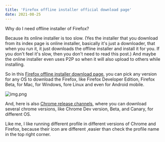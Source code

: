 ```yaml
---
title: 'Firefox offline installer official download page'
date: 2021-08-25
---
```


Why do I need offline installer of Firefox?

Because its online installer is too slow. (Yes the installer that you download from its index page is online 
installer, basically it's just a downloader, that
when you run it, it just downloads the offline installer and install it for you. If you don't feel it's slow, 
then you don't need to read this post.)
And maybe the online installer even uses P2P so when it will also upload to others while installing.

So in this [Firefox offline installer download page](https://www.mozilla.org/en-US/firefox/all/#product-desktop-release), 
you can pick any version for any OS to download
the Firefox, like Firefox Developer Edition, Firefox Beta, for Mac, for Windows, fore Linux and even for Android mobile.

![img.png](../assets/firefox_offline_installer.png)


And, here is also [Chrome release channels](http://www.chromium.org/getting-involved/dev-channel), where you can 
download several chrome versions, like Chrome Dev version, Beta, and Canary, for different OS. 

Like me, I like running different profile in different versions of Chrome and Firefox, because their icon are different 
,easier than check the profile name in the top right corner.

